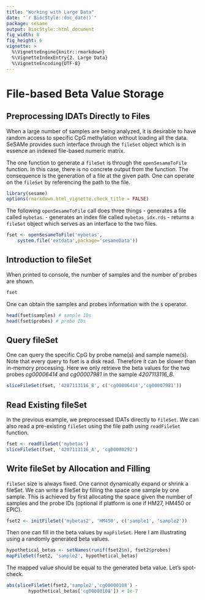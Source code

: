```yaml
---
title: "Working with Large Data"
date: "`r BiocStyle::doc_date()`"
package: sesame
output: BiocStyle::html_document
fig_width: 8
fig_height: 6
vignette: >
  %\VignetteEngine{knitr::rmarkdown}
  %\VignetteIndexEntry{2. Large Data}
  %\VignetteEncoding{UTF-8}
---
```


# File-based Beta Value Storage

## Preprocessing IDATs Directly to Files

When a large number of samples are being analyzed, it is desirable to have
random access to specific CpG methylation without loading all the data.
SeSAMe provides such interface through the `fileSet` object which is 
in essence an indexed file-based numeric matrix.

The one function to generate a `fileSet` is through the `openSesameToFile`
function. In this case, there is no concrete output from the function. The 
consequence is the generation of a file at the given path. One can operate
on the `fileSet` by referencing the path to the file.

```r
library(sesame)
options(rmarkdown.html_vignette.check_title = FALSE)
```

The following `openSesameToFile` call does three things
- generates a file called `mybetas`. 
- generates an index file called `mybetas_idx.rds`
- returns a `fileSet` object which serves as an interface to the two files.
```r
fset <- openSesameToFile('mybetas',
    system.file('extdata',package='sesameData'))
```

## Introduction to fileSet
When printed to console, the number of samples and the number of probes are 
shown.
```r
fset
```

One can obtain the samples and probes information with the `$` operator.
```r
head(fset$samples) # sample IDs
head(fset$probes) # probe IDs
```

## Query fileSet
One can query the specific CpG by probe name(s) and sample name(s). 
Note that every query to fset is a disk read. Therefore it can be slower than
in-memory processing. Here we only retrieve the beta values for the two probes
_cg00006414_ and _cg00007981_ in the sample *4207113116_B*.
```r
sliceFileSet(fset, '4207113116_B', c('cg00006414','cg00007981'))
```

## Read Existing fileSet

In the previous example, we preprocessed IDATs directly to `fileSet`. We can
also read a pre-existing `fileSet` using the file path using `readFileSet`
function.
```r
fset <- readFileSet('mybetas')
sliceFileSet(fset, '4207113116_A', 'cg00000292')
```

## Write fileSet by Allocation and Filling

`fileSet` size is always fixed. One cannot dynamically expand or shrink a
fileSet. We can write a fileSet by filling the space one sample by one sample.
This is achieved by first allocating the space given the number of samples
and the probe IDs (optional if platform is one if HM27, HM450 or EPIC).
```r
fset2 <- initFileSet('mybetas2', 'HM450', c('sample1', 'sample2'))
```
Then one can fill in the beta values by `mapFileSet`. Here I am 
illustrating using a randomly generated beta values.
```r
hypothetical_betas <- setNames(runif(fset2$n), fset2$probes)
mapFileSet(fset2, 'sample2', hypothetical_betas)
```

The mapped value should be equal to the generated beta value. Let's 
spot-check.
```r
abs(sliceFileSet(fset2,'sample2','cg00000108') -
        hypothetical_betas['cg00000108']) < 1e-7
```
